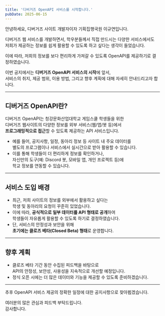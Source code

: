 ```yaml
---
title: '디버거즈 OpenAPI 서비스를 시작합니다.'
pubDate: 2025-06-15
---
```


안녕하세요, 디버거즈 사이트 개발자이자 기획집행국원 이규연입니다.

디버거즈 웹 서비스를 개발하면서, 학우분들께서 직접 만드시는 다양한 서비스에서도<br/>
저희가 제공하는 정보를 쉽게 활용할 수 있도록 하고 싶다는 생각이 들었습니다.

이에 따라, 저희의 정보를 보다 편리하게 가져갈 수 있도록 OpenAPI를 제공하기로 결정하였습니다.

이번 공지에서는 **디버거즈 OpenAPI 서비스의 시작**에 앞서,  
서비스의 취지, 제공 범위, 이용 방법, 그리고 향후 계획에 대해 자세히 안내드리고자 합니다.

---

## 디버거즈 OpenAPI란?

디버거즈 OpenAPI는 청강문화산업대학교 게임스쿨 학생들을 위한  
디버거즈 웹사이트의 다양한 정보를 외부 서비스(웹/앱/봇 등)에서  
**프로그래밍적으로 접근**할 수 있도록 제공하는 API 서비스입니다.

- 예를 들어, 공지사항, 일정, 동아리 정보 등 사이트 내 주요 데이터를  
  별도의 프로그램이나 서비스에서 실시간으로 받아 활용할 수 있습니다.
- 이를 통해 학생들이 더 편리하게 정보를 확인하거나,  
  자신만의 도구(예: Discord 봇, 모바일 앱, 개인 프로젝트 등)에  
  학교 정보를 연동할 수 있습니다.

---

## 서비스 도입 배경

- 최근, 저희 사이트의 정보를 외부에서 활용하고 싶다는  
  학생 및 동아리의 요청이 꾸준히 있었습니다.
- 이에 따라, **공식적으로 일부 데이터를 API 형태로 공개**하여  
  학생들이 자유롭게 활용할 수 있도록 하기로 결정하였습니다.
- 단, 서비스의 안정성과 보안을 위해  
  **초기에는 클로즈 베타(Closed Beta) 형태**로 운영합니다.

---

## 향후 계획

- 클로즈 베타 기간 동안 수집된 피드백을 바탕으로  
  API의 안정성, 보안성, 사용성을 지속적으로 개선할 예정입니다.
- 정식 오픈 시에는 더 많은 데이터와 기능을 제공할 수 있도록 준비하겠습니다.

---

추후 OpenAPI 서비스 제공의 정확한 일정에 대한 공지사항으로 찾아뵙겠습니다.

여러분의 많은 관심과 피드백 부탁드립니다.  
감사합니다.
